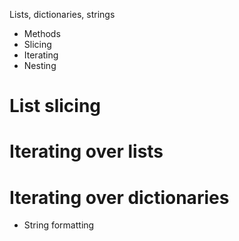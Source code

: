 Lists, dictionaries, strings

- Methods
- Slicing
- Iterating
- Nesting


# List slicing

# Iterating over lists

# Iterating over dictionaries

- String formatting